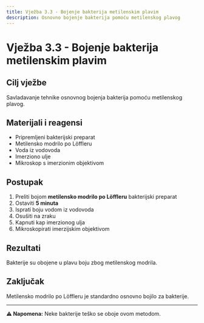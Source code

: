 ```yaml
---
title: Vježba 3.3 - Bojenje bakterija metilenskim plavim
description: Osnovno bojenje bakterija pomoću metilenskog plavog
---
```


# Vježba 3.3 - Bojenje bakterija metilenskim plavim

## Cilj vježbe

Savladavanje tehnike osnovnog bojenja bakterija pomoću metilenskog plavog.

## Materijali i reagensi

- Pripremljeni bakterijski preparat
- Metilensko modrilo po Löffleru
- Voda iz vodovoda
- Imerziono ulje
- Mikroskop s imerzionim objektivom

## Postupak

1. Preliti bojom **metilensko modrilo po Löffleru** bakterijski preparat
2. Ostaviti **5 minuta**
3. Isprati boju vodom iz vodovoda
4. Osušiti na zraku
5. Kapnuti kap imerzionog ulja
6. Mikroskopirati imerzijskim objektivom

## Rezultati

Bakterije su obojene u plavu boju zbog metilenskog modrila.

## Zaključak

Metilensko modrilo po Löffleru je standardno osnovno bojilo za bakterije.

---

**⚠️ Napomena:** Neke bakterije teško se oboje ovom metodom.